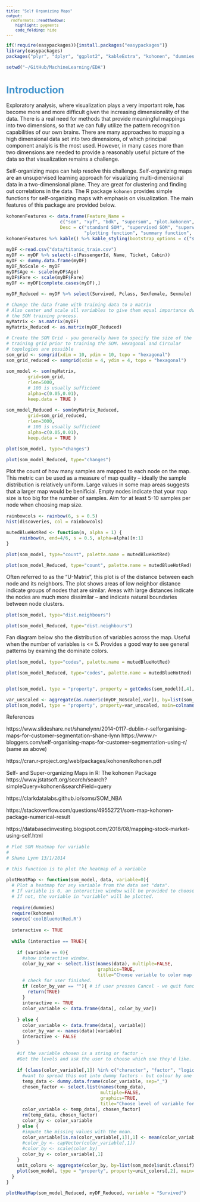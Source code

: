 ```yaml
---
title: "Self Organizing Maps"
output:
  rmdformats::readthedown:
    highlight: pygments
    code_folding: hide
---
```


<style type="text/css">
p{ /* Normal  */
   font-size: 14px;
   line-height: 18px;}

body{ /* Normal  */
   font-size: 14px;}

td {  /* Table  */
   font-size: 12px;}

h1 { /* Header 1 */
 font-size: 26px;
 color: #4294ce;}

h2 { /* Header 2 */
 font-size: 22px;}
h3 { /* Header 3 */
 font-size: 18px;}
code.r{ /* Code block */
  font-size: 12px;}
pre { /* Code block */
  font-size: 12px}

#table-of-contents h2 {
background-color: #4294ce;}

#table-of-contents{
background: #688FAD;}

#nav-top span.glyphicon{
color: #4294ce;}

#postamble{
background: #4294ce;
border-top: ;}
</style>


```r

if(!require(easypackages)){install.packages("easypackages")}
library(easypackages)
packages("plyr", "dplyr", "ggplot2", "kableExtra", "kohonen", "dummies", prompt = FALSE)

setwd("~/GitHub/MachineLearning/EDA")
```

# Introduction

Exploratory analysis, where visualization plays a very important role, has become more and more diﬃcult given the increasing dimensionality of the data. There is a real need for methods that provide meaningful mappings into two dimensions, so that we can fully utilize the pattern recognition capabilities of our own brains. There are many approaches to mapping a high dimensional data set into two dimensions, of which principal component analyis is the most used. However, in many cases more than two dimensions are needed to provide a reasonably useful picture of the data so that visualization remains a challenge. 

Self-organizing maps can help resolve this challenge. Self-organizing maps are an unsupervised learning approach for visualizing multi-dimensional data in a two-dimensional plane. They are great for clustering and finding out correlations in the data. The R package `kohonen` provides simple functions for self-organizing maps with emphasis on visualization. The main features of this package are provided below.

```r
kohonenFeatures <- data.frame(Feature_Name = 
                    c("som", "xyf", "bdk", "supersom", "plot.kohonen", "asummary.kohonen", "map.kohonen", "predict.kohonen"),
                    Desc = c("standard SOM", "supervised SOM", "supervised SOM alternative", "SOM with multiple maps",
                             "plotting function", "summary function", "map data to most similar unit", "predict properties"))
kohonenFeatures %>% kable() %>% kable_styling(bootstrap_options = c("striped","responsive", full_width = F))
```

```r
myDF <-read.csv("data/titanic_train.csv")
myDF <- myDF %>% select(-c(PassengerId, Name, Ticket, Cabin))
myDF <- dummy.data.frame(myDF)
myDF_NoScale <- myDF
myDF$Age <- scale(myDF$Age)
myDF$Fare <- scale(myDF$Fare)
myDF <- myDF[complete.cases(myDF),]

myDF_Reduced <- myDF %>% select(Survived, Pclass, Sexfemale, Sexmale)
```

```r
# Change the data frame with training data to a matrix
# Also center and scale all variables to give them equal importance during
# the SOM training process. 
myMatrix <- as.matrix(myDF)
myMatrix_Reduced <- as.matrix(myDF_Reduced)

# Create the SOM Grid - you generally have to specify the size of the 
# training grid prior to training the SOM. Hexagonal and Circular 
# topologies are possible
som_grid <- somgrid(xdim = 10, ydim = 10, topo = "hexagonal")
som_grid_reduced <- somgrid(xdim = 4, ydim = 4, topo = "hexagonal")

som_model <- som(myMatrix, 
		grid=som_grid, 
		rlen=5000, 
		# 100 is usually sufficient
		alpha=c(0.05,0.01), 
		keep.data = TRUE )

som_model_Reduced <- som(myMatrix_Reduced, 
		grid=som_grid_reduced, 
		rlen=3000, 
		# 100 is usually sufficient
		alpha=c(0.05,0.01), 
		keep.data = TRUE )

```

```r
plot(som_model, type="changes")
```

```r
plot(som_model_Reduced, type="changes")
```

Plot the count of how many samples are mapped to each node on the map. This metric can be used as a measure of map quality – ideally the sample distribution is relatively uniform. Large values in some map areas suggests that a larger map would be benificial. Empty nodes indicate that your map size is too big for the number of samples. Aim for at least 5-10 samples per node when choosing map size. 

```r
rainbowcols <- rainbow(6, s = 0.5)
hist(discoveries, col = rainbowcols)

mutedBlueHotRed <- function(n, alpha = 1) {
     rainbow(n, end=4/6, s = 0.5, alpha=alpha)[n:1]
}

plot(som_model, type="count", palette.name = mutedBlueHotRed)
```

```r
plot(som_model_Reduced, type="count", palette.name = mutedBlueHotRed)
```

Often referred to as the “U-Matrix”, this plot is of the distance between each node and its neighbors. The plot shows areas of low neighbor distance indicate groups of nodes that are similar. Areas with large distances indicate the nodes are much more dissimilar – and indicate natural boundaries between node clusters. 

```r
plot(som_model, type="dist.neighbours")
```
```r
plot(som_model_Reduced, type="dist.neighbours")
```

Fan diagram below sho the distribution of variables across the map.  Useful when the number of variables is <= 5.  Provides a good way to see general patterns by examing the dominate colors.

```r
plot(som_model, type="codes", palette.name = mutedBlueHotRed)
```


```r
plot(som_model_Reduced, type="codes", palette.name = mutedBlueHotRed)
```


```r

```


```r
plot(som_model, type = "property", property = getCodes(som_model)[,4], main=colnames(getCodes(som_model))[4], palette.name=mutedBlueHotRed)

var_unscaled <- aggregate(as.numeric(myDF_NoScale[,var]), by=list(som_model$unit.classif), FUN=mean, simplify=TRUE)[,2] 
plot(som_model, type = "property", property=var_unscaled, main=colnames(getCodes(som_model))[var], palette.name=coolBlueHotRed)
```


References

https://www.slideshare.net/shanelynn/2014-0117-dublin-r-selforganising-maps-for-customer-segmentation-shane-lynn
https://www.r-bloggers.com/self-organising-maps-for-customer-segmentation-using-r/ (same as above)

https://cran.r-project.org/web/packages/kohonen/kohonen.pdf

Self- and Super-organizing Maps in R: The kohonen Package https://www.jstatsoft.org/search/search?simpleQuery=kohonen&searchField=query

https://clarkdatalabs.github.io/soms/SOM_NBA 

https://stackoverflow.com/questions/49552721/som-map-kohonen-package-numerical-result

https://databasedinvesting.blogspot.com/2018/08/mapping-stock-market-using-self.html


```r
# Plot SOM Heatmap for variable 
#
# Shane Lynn 13/1/2014

# this function is to plot the heatmap of a variable

plotHeatMap <- function(som_model, data, variable=0){    
  # Plot a heatmap for any variable from the data set "data".
  # If variable is 0, an interactive window will be provided to choose the variable.
  # If not, the variable in "variable" will be plotted.
  
  require(dummies)
  require(kohonen)
  source('coolBlueHotRed.R')
  
  interactive <- TRUE
  
  while (interactive == TRUE){
    
    if (variable == 0){
      #show interactive window.
      color_by_var <- select.list(names(data), multiple=FALSE,
                                  graphics=TRUE, 
                                  title="Choose variable to color map by.")
      # check for user finished.
      if (color_by_var == ""){ # if user presses Cancel - we quit function        
        return(TRUE)
      }
      interactive <- TRUE
      color_variable <- data.frame(data[, color_by_var])
          
    } else {
      color_variable <- data.frame(data[, variable])
      color_by_var <- names(data)[variable]
      interactive <- FALSE
    }
      
    #if the variable chosen is a string or factor - 
    #Get the levels and ask the user to choose which one they'd like.
    
    if (class(color_variable[,1]) %in% c("character", "factor", "logical")){
      #want to spread this out into dummy factors - but colour by one of those.
      temp_data <- dummy.data.frame(color_variable, sep="_")
      chosen_factor <- select.list(names(temp_data), 
                                   multiple=FALSE,
                                   graphics=TRUE, 
                                   title="Choose level of variable for colouring")
      color_variable <- temp_data[, chosen_factor]
      rm(temp_data, chosen_factor)
      color_by <- color_variable
    } else {      
      #impute the missing values with the mean.
      color_variable[is.na(color_variable[,1]),1] <- mean(color_variable[,1], na.rm=TRUE)
      #color_by <- capVector(color_variable[,1])
      #color_by <- scale(color_by)  
      color_by <- color_variable[,1]
    }
    unit_colors <- aggregate(color_by, by=list(som_model$unit.classif), FUN=mean, simplify=TRUE)
    plot(som_model, type = "property", property=unit_colors[,2], main=color_by_var, palette.name=coolBlueHotRed)    
  }
}

plotHeatMap(som_model_Reduced, myDF_Reduced, variable = "Survived")
```



